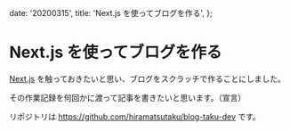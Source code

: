   date: '20200315',
  title: 'Next.js を使ってブログを作る',
};

# Next.js を使ってブログを作る

[Next.js](https://nextjs.org/) を触っておきたいと思い、ブログをスクラッチで作ることにしました。

その作業記録を何回かに渡って記事を書きたいと思います。（宣言）

リポジトリは https://github.com/hiramatsutaku/blog-taku-dev です。
